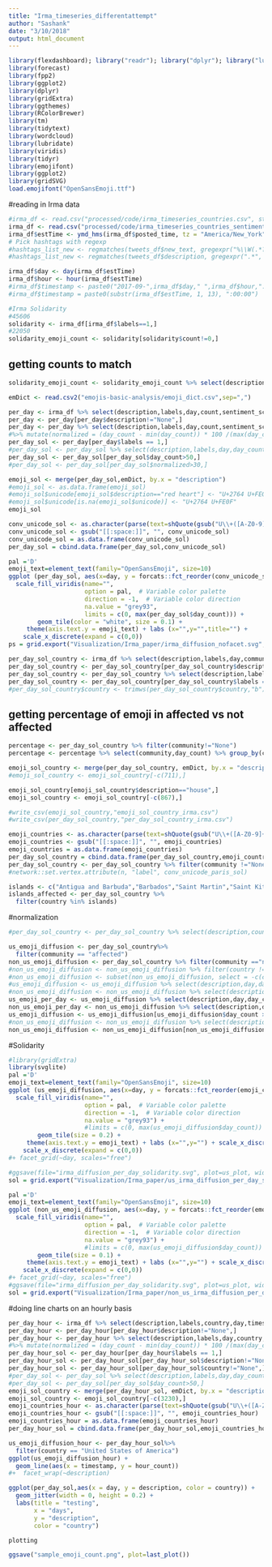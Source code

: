 ```yaml
---
title: "Irma_timeseries_differentattempt"
author: "Sashank"
date: "3/10/2018"
output: html_document
---
```


```r
library(flexdashboard); library("readr"); library("dplyr"); library("lubridate"); library("streamgraph"); library("htmlwidgets");  library(xts); library(lubridate); library(dygraphs); library(reshape2);library(feather);library(stringr)
library(forecast)
library(fpp2)
library(ggplot2)
library(dplyr)
library(gridExtra)
library(ggthemes)
library(RColorBrewer)
library(tm)
library(tidytext)
library(wordcloud)
library(lubridate)
library(viridis)
library(tidyr)
library(emojifont)
library(ggplot2)
library(gridSVG)
load.emojifont("OpenSansEmoji.ttf")
```

#reading in Irma data
```r
#irma_df <- read.csv("processed/code/irma_timeseries_countries.csv", stringsAsFactors = F, encoding="utf-8")
irma_df <- read.csv("processed/code/irma_timeseries_countries_sentiments.csv", stringsAsFactors = F, encoding="utf-8")
irma_df$estTime <- ymd_hms(irma_df$posted_time, tz = "America/New_York")
# Pick hashtags with regexp
#hashtags_list_new <- regmatches(tweets_df$new_text, gregexpr("%\\W(.*?)\\W*%", tweets_df$new_text))
#hashtags_list_new <- regmatches(tweets_df$description, gregexpr(".*", tweets_df$description))
```


```r
irma_df$day <- day(irma_df$estTime)
irma_df$hour <- hour(irma_df$estTime)
#irma_df$timestamp <- paste0("2017-09-",irma_df$day," ",irma_df$hour,":00:00")
#irma_df$timestamp = paste0(substr(irma_df$estTime, 1, 13), ":00:00")
```

```r
#Irma Solidarity
#45606
solidarity <- irma_df[irma_df$labels==1,]
#22050
solidarity_emoji_count <- solidarity[solidarity$count!=0,]
```
## getting counts to match
```r
solidarity_emoji_count <- solidarity_emoji_count %>% select(description,count) %>% group_by(description) %>% dplyr::summarise(total = sum(count))
```

```r
emDict <- read.csv2("emojis-basic-analysis/emoji_dict.csv",sep=",")
```
```r
per_day <- irma_df %>% select(description,labels,day,count,sentiment_score) 
per_day <- per_day[per_day$description!="None",]
per_day <- per_day %>% select(description,labels,day,count,sentiment_score) %>% group_by(description,labels,day,sentiment_score)%>% dplyr::summarise(day_count = sum(count)) 
#%>% mutate(normalized = (day_count - min(day_count)) * 100 /(max(day_count) - min(day_count)))
per_day_sol <- per_day[per_day$labels == 1,]
#per_day_sol <- per_day_sol %>% select(description,labels,day,day_count) %>% group_by(day) %>% mutate(normalized = (day_count - min(day_count)) * 100 /(max(day_count) - min(day_count)))
per_day_sol <- per_day_sol[per_day_sol$day_count>50,]
#per_day_sol <- per_day_sol[per_day_sol$normalized>30,]
```

```r
emoji_sol <- merge(per_day_sol,emDict, by.x = "description")
#emoji_sol <- as.data.frame(emoji_sol)
#emoji_sol$unicode[emoji_sol$description=="red heart"] <- "U+2764 U+FE0F"
#emoji_sol$unicode[is.na(emoji_sol$unicode)] <- "U+2764 U+FE0F"
emoji_sol
```
```r
conv_unicode_sol <- as.character(parse(text=shQuote(gsub("U\\+([A-Z0-9]+)", "\\\\U\\1", emoji_sol$unicode))))
conv_unicode_sol <- gsub("[[:space:]]", "", conv_unicode_sol) 
conv_unicode_sol = as.data.frame(conv_unicode_sol)
per_day_sol = cbind.data.frame(per_day_sol,conv_unicode_sol)
```


```r
pal ='D'
emoji_text=element_text(family="OpenSansEmoji", size=10)
ggplot (per_day_sol, aes(x=day, y = forcats::fct_reorder(conv_unicode_sol,sentiment_score) ,fill=day_count))+ 
  scale_fill_viridis(name="", 
                     option = pal,  # Variable color palette
                     direction = -1,  # Variable color direction
                     na.value = "grey93",
                     limits = c(0, max(per_day_sol$day_count))) +
        geom_tile(color = "white", size = 0.1) +
     theme(axis.text.y = emoji_text) + labs (x="",y="",title="") +
    scale_x_discrete(expand = c(0,0))
ps = grid.export("Visualization/Irma_paper/irma_diffusion_nofacet.svg", addClass=T)
```

```r
per_day_sol_country <- irma_df %>% select(description,labels,day,community,count,sentiment_score)
per_day_sol_country <- per_day_sol_country[per_day_sol_country$description!="None",]
per_day_sol_country <- per_day_sol_country %>% select(description,labels,day,community,count,sentiment_score) %>% group_by(description,labels,day,community,sentiment_score) %>% dplyr::summarise(day_count = sum(count))
per_day_sol_country <- per_day_sol_country[per_day_sol_country$labels == 1,]
#per_day_sol_country$country <- trimws(per_day_sol_country$country,"b")
```

## getting percentage of emoji in affected vs not affected
```r
percentage <- per_day_sol_country %>% filter(community!="None")
percentage <- percentage %>% select(community,day_count) %>% group_by(community) %>% dplyr::summarise(total=sum(day_count))

```

```r
emoji_sol_country <- merge(per_day_sol_country, emDict, by.x = "description",by.y = "description")
#emoji_sol_country <- emoji_sol_country[-c(711),]
```

```r
emoji_sol_country[emoji_sol_country$description=="house",]
emoji_sol_country <- emoji_sol_country[-c(867),]
```

```r
#write_csv(emoji_sol_country,"emoji_sol_country_irma.csv")
#write_csv(per_day_sol_country,"per_day_sol_country_irma.csv")
```

```r
emoji_countries <- as.character(parse(text=shQuote(gsub("U\\+([A-Z0-9]+)", "\\\\U\\1", emoji_sol_country$unicode))))
emoji_countries <- gsub("[[:space:]]", "", emoji_countries) 
emoji_countries = as.data.frame(emoji_countries)
per_day_sol_country = cbind.data.frame(per_day_sol_country,emoji_countries)
per_day_sol_country <- per_day_sol_country %>% filter(community !="None")
#network::set.vertex.attribute(n, "label", conv_unicode_paris_sol)
```

```r
islands <- c("Antigua and Barbuda","Barbados","Saint Martin","Saint Kitts and Nevis","Saint Barthelemy","British Virgin Islands","Anguilla","Puerto Rico","Haiti","Dominican Republic","Dominica","Cuba","Turks and Caicos Islands")
islands_affected <- per_day_sol_country %>%
  filter(country %in% islands) 

```
#normalization
```r
#per_day_sol_country <- per_day_sol_country %>% select(description,country,day,day_count) %>% group_by(description) %>% mutate(normalized = (day_count - min(day_count)) * 100 /(max(day_count) - min(day_count)))

```

```r
us_emoji_diffusion <- per_day_sol_country%>% 
  filter(community == "affected")
non_us_emoji_diffusion <- per_day_sol_country %>% filter(community =="not affected")
#non_us_emoji_diffusion <- non_us_emoji_diffusion %>% filter(country !="None")
#non_us_emoji_diffusion <- subset(non_us_emoji_diffusion, select = -c(country) )
#us_emoji_diffusion <- us_emoji_diffusion %>% select(description,day,day_count,emoji_countries,sentiment_score) %>% group_by(day) %>% mutate(normalized = (day_count /sum(day_count)) * 100)
#non_us_emoji_diffusion <- non_us_emoji_diffusion %>% select(description,day,day_count,emoji_countries,sentiment_score) %>% group_by(day) %>% mutate(normalized = (day_count /sum(day_count)) * 100)
us_emoji_per_day <- us_emoji_diffusion %>% select(description,day,day_count,emoji_countries) %>% group_by(day) %>% dplyr::summarise(counts = n() )
non_us_emoji_per_day <- non_us_emoji_diffusion %>% select(description,day,day_count,emoji_countries) %>% group_by(day) %>% dplyr::summarise(counts = n() )
us_emoji_diffusion <- us_emoji_diffusion[us_emoji_diffusion$day_count > 25,]
#non_us_emoji_diffusion <- non_us_emoji_diffusion %>% select(description,day,day_count,emoji_countries,normalized) %>% group_by(description) %>% mutate(normalized = sum(normalized))
non_us_emoji_diffusion <- non_us_emoji_diffusion[non_us_emoji_diffusion$day_count > 25,]
```
#Solidarity
```r
#library(gridExtra)
library(svglite)
pal ='D'
emoji_text=element_text(family="OpenSansEmoji", size=10)
ggplot (us_emoji_diffusion, aes(x=day, y = forcats::fct_reorder(emoji_countries,as.numeric(sentiment_score)) ,fill=day_count))+ #geom_jitter()+
  scale_fill_viridis(name="", 
                     option = pal,  # Variable color palette
                     direction = -1,  # Variable color direction
                     na.value = "grey93") +
                     #limits = c(0, max(us_emoji_diffusion$day_count)) +
        geom_tile(size = 0.2) +
     theme(axis.text.y = emoji_text) + labs (x="",y="") + scale_x_discrete(labels=c("Sep 6","Sep 7","Sep 8","Sep 9","Sep 10","Sep 11","Sep 12")) + 
    scale_x_discrete(expand = c(0,0))
#+ facet_grid(~day, scales="free") 

#ggsave(file="irma_diffusion_per_day_solidarity.svg", plot=us_plot, width=10, height=8)
sol = grid.export("Visualization/Irma_paper/us_irma_diffusion_per_day_solidarity.svg", addClass=T)
```

```r
pal ='D'
emoji_text=element_text(family="OpenSansEmoji", size=10)
ggplot (non_us_emoji_diffusion, aes(x=day, y = forcats::fct_reorder(emoji_countries,as.numeric(sentiment_score)) ,fill=day_count))+ #geom_jitter() +
  scale_fill_viridis(name="", 
                     option = pal,  # Variable color palette
                     direction = -1,  # Variable color direction
                     na.value = "grey93") +
                     #limits = c(0, max(us_emoji_diffusion$day_count)) +
        geom_tile(size = 0.1) +
     theme(axis.text.y = emoji_text) + labs (x="",y="") + scale_x_discrete(labels=c("Sep 6","Sep 7","Sep 8","Sep 9","Sep 10","Sep 11","Sep 12")) + 
    scale_x_discrete(expand = c(0,0))
#+ facet_grid(~day, scales="free") 
#ggsave(file="irma_diffusion_per_day_solidarity.svg", plot=us_plot, width=10, height=8)
sol = grid.export("Visualization/Irma_paper/non_us_irma_diffusion_per_day_solidarity.svg", addClass=T)

```


#doing line charts on an hourly basis
```r
per_day_hour <- irma_df %>% select(description,labels,country,day,timestamp) 
per_day_hour <- per_day_hour[per_day_hour$description!="None",]
per_day_hour <- per_day_hour %>% select(description,labels,day,country,timestamp) %>% group_by(description,labels,country,day,timestamp)%>% dplyr::summarise(hour_count = n()) 
#%>% mutate(normalized = (day_count - min(day_count)) * 100 /(max(day_count) - min(day_count)))
per_day_hour_sol <- per_day_hour[per_day_hour$labels == 1,]
per_day_hour_sol <- per_day_hour_sol[per_day_hour_sol$description!="None",]
per_day_hour_sol <- per_day_hour_sol[per_day_hour_sol$country!="None",]
#per_day_sol <- per_day_sol %>% select(description,labels,day,day_count) %>% group_by(day) %>% mutate(normalized = (day_count - min(day_count)) * 100 /(max(day_count) - min(day_count)))
#per_day_sol <- per_day_sol[per_day_sol$day_count>50,]
emoji_sol_country <- merge(per_day_hour_sol, emDict, by.x = "description",by.y = "description")
emoji_sol_country <- emoji_sol_country[-c(3230),]
emoji_countries_hour <- as.character(parse(text=shQuote(gsub("U\\+([A-Z0-9]+)", "\\\\U\\1", emoji_sol_country$unicode))))
emoji_countries_hour <- gsub("[[:space:]]", "", emoji_countries_hour) 
emoji_countries_hour = as.data.frame(emoji_countries_hour)
per_day_hour_sol = cbind.data.frame(per_day_hour_sol,emoji_countries_hour)

```

```r
us_emoji_diffusion_hour <- per_day_hour_sol%>% 
  filter(country == "United States of America")
ggplot(us_emoji_diffusion_hour) +
  geom_line(aes(x = timestamp, y = hour_count))
#+  facet_wrap(~description)

```





```r
ggplot(per_day_sol,aes(x = day, y = description, color = country)) + 
  geom_jitter(width = 0, height = 0.2) +
  labs(title = "testing", 
       x = "days",
       y = "description",
       color = "country")

```


```r
plotting
```
```r
ggsave("sample_emoji_count.png", plot=last_plot())

```

```r

```